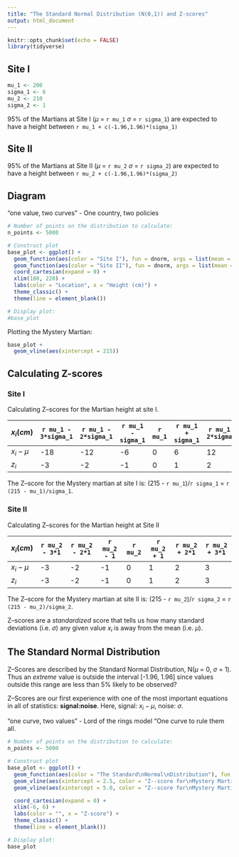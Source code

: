 ```yaml
---
title: "The Standard Normal Distribution (N(0,1)) and Z-scores"
output: html_document
---
```


```r
knitr::opts_chunk$set(echo = FALSE)
library(tidyverse)
```

## Site I

```r
mu_1 <- 200
sigma_1 <- 6
mu_2 <- 210
sigma_2 <- 1
```

95% of the Martians at Site I ($\mu$ = `r mu_1` $\sigma$ = `r sigma_1`) are expected to have a height between `r mu_1 + c(-1.96,1.96)*(sigma_1)` 

## Site II

95% of the Martians at Site II ($\mu$ = `r mu_2` $\sigma$ = `r sigma_2`) are expected to have a height between `r mu_2 + c(-1.96,1.96)*(sigma_2)` 

## Diagram

"one value, two curves" - One country, two policies

```r
# Number of points on the distribution to calculate:
n_points <- 5000

# Construct plot
base_plot <- ggplot() + 
  geom_function(aes(color = "Site I"), fun = dnorm, args = list(mean = mu_1, sd = sigma_1), n = n_points) +
  geom_function(aes(color = "Site II"), fun = dnorm, args = list(mean = mu_2, sd = sigma_2), n = n_points) +
  coord_cartesian(expand = 0) +
  xlim(180, 220) +
  labs(color = "Location", x = "Height (cm)") +
  theme_classic() +
  theme(line = element_blank())

# Display plot:
#base_plot
```

Plotting the Mystery Martian:

```r
base_plot +
  geom_vline(aes(xintercept = 215))
```

## Calculating Z-scores

### Site I 

Calculating Z--scores for the Martian height at site I.

| $x_i (cm)$  | `r mu_1 - 3*sigma_1` | `r mu_1 - 2*sigma_1` | `r mu_1 - sigma_1` | `r mu_1` | `r mu_1 + sigma_1` | `r mu_1 + 2*sigma_1` | `r mu_1 + 3*sigma_1` |
|-------------|-----------------------------|-----------------------------|---------------------------|----------------|---------------------------|-----------------------------|-----------------------------| 
| $x_i - \mu$ |         -18                    |        -12                     |           -6                |         0       |              6             |               12              |                  18           |  
| $z_i$       |           -3                  |           -2                  |           -1                |         0       |             1              |              2               |                3             |

The Z--score for the Mystery martian at site I is: (215 - `r mu_1`)/`r sigma_1` = `r  (215 - mu_1)/sigma_1`.

### Site II

Calculating Z--scores for the Martian height at Site II

| $x_i (cm)$  | `r mu_2 - 3*1` | `r mu_2 - 2*1` | `r mu_2 - 1` | `r mu_2` | `r mu_2 + 1` | `r mu_2 + 2*1` | `r mu_2 + 3*1` |
|-------------|----------------------|----------------------|--------------------|----------------|--------------------|----------------------|----------------------| 
| $x_i - \mu$ |         -3             |            -2          |             -1      |      0          |                1    |           2           |           3           |  
| $z_i$       |           -3                  |           -2                  |           -1                |         0       |             1              |              2               |                3             |

The Z--score for the Mystery martian at site II is: (215 - `r mu_2`)/`r sigma_2` = `r  (215 - mu_2)/sigma_2`.

Z--scores are a _standardized_ score that tells us how many standard deviations (i.e. $\sigma$) any given value $x_i$ is away from the mean (i.e. $\mu$).

## The Standard Normal Distribution

Z--Scores are described by the Standard Normal Distribution, N($\mu$ = 0, $\sigma$ = 1). Thus an _extreme_ value is outside the interval [-1.96, 1.96] since values outside this range are less than 5% likely to be observed?

Z--Scores are our first experience with one of the most important equations in all of statistics: **signal:noise**. Here, signal: $x_i - \mu$, noise: $\sigma$.

"one curve, two values" - Lord of the rings model "One curve to rule them all.

```r
# Number of points on the distribution to calculate:
n_points <- 5000

# Construct plot
base_plot <- ggplot() + 
  geom_function(aes(color = "The Standard\nNormal\nDistribution"), fun = dnorm, args = list(mean = 0, sd = 1), n = n_points) +
  geom_vline(aes(xintercept = 2.5, color = "Z--score for\nMystery Martian\nat Site I")) +
  geom_vline(aes(xintercept = 5.0, color = "Z--score for\nMystery Martian\nat Site II")) +

  coord_cartesian(expand = 0) +
  xlim(-6, 6) +
  labs(color = "", x = "Z-score") +
  theme_classic() +
  theme(line = element_blank())

# Display plot:
base_plot
```



